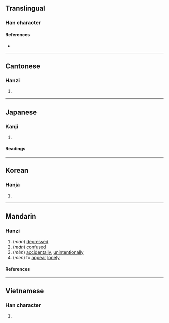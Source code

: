 {{character info/new}}
==Translingual==

===Han character===
{{Han char|rn=61|rad=心|as=07|sn=10|four=97016|canj=PNAU|ids=⿰忄免}}

====References====
* {{Han ref|kx=0387.230|dkj=10664|dj=0720.050|hdz=42306.080|uh=6097|ud=24727|bh=D1AB|bd=53675}}

----

==Cantonese==

===Hanzi===
{{yue-hanzi|jyut=[[mun4]], [[mun5]]|y=mun4, mun5}}

# {{defn|lang=yue|sort=心07}}

----

==Japanese==

===Kanji===
{{ja-kanji|grade=|rs=心07}}

# {{defn|lang=ja|sort=心07}}

====Readings====
{{ja-readings
|goon=まん, もん
|kanon=ばん, ぼん
|kun=}}

----

==Korean==

===Hanja===
{{ko-hanja|hangeul=문|eumhun=|rv=mun|mr=mun|y=mun}}

# {{defn|lang=ko|sort=心07}}

----

==Mandarin==

===Hanzi===
{{cmn-hanzi|pin=[[mán]] ([[man2]]), [[mèn]] ([[men4]])|wg=man<sup>2</sup>, men<sup>4</sup>}}

# (''mán'') [[depressed]]
# (''mán'') [[confuse]]d
# (''mèn'') [[accidentally]], [[unintentionally]]
# (''mèn'') to [[appear]] [[lonely]]

====References====

----

==Vietnamese==

===Han character===
{{vi-readings|rs=心07|hanviet=mến}}

# {{defn|lang=vi|sort=心07}}